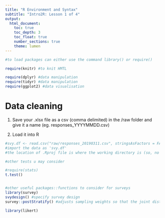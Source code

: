 ```yaml
---
title: "R Environment and Syntax"
subtitle: "Intro2R: Lesson 1 of 4"
output:
  html_document:
    toc: true
    toc_depth: 3
    toc_float: true
    number_sections: true
    theme: lumen
---
```


```r
#to load packages can either use the command library() or require()

require(knitr) #to knit HMTL

require(dplyr) #data manipulation
require(tidyr) #data manipulation
require(ggplot2) #data visualisation

```



# Data cleaning

1) Save your .xlsx file as a csv (comma delimited) in the /raw folder and give it a name (eg. responses_YYYYMMDD.csv)

2) Load it into R

```r
#svy.df <- read.csv("raw/responses_20190311.csv", stringsAsFactors = FALSE, check.names=FALSE) 
#import the data as 'svy.df'
#the location of .Rproj file is where the working directory is (so, no need to type the entire file path)
```



```r
#other tests u may consider

#require(stats)
t.test()


#other useful packages::functions to consider for surveys
library(survey)
svydesign() #specify survey design
survey::postStratify() #adjusts sampling weights so that the joint distribution of a set of post-stratifying variables matches the known population joint distribution. 

library(likert)

```


